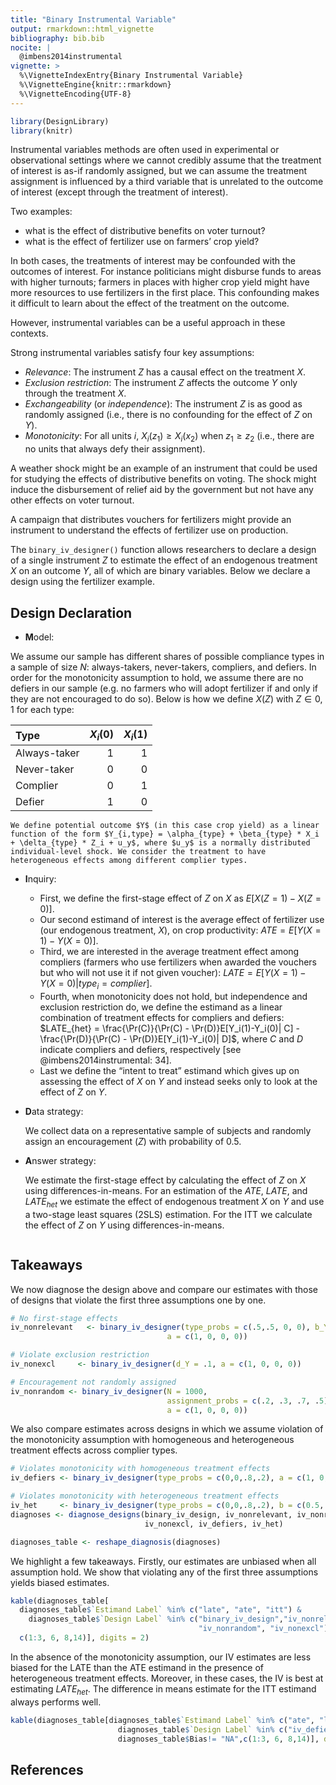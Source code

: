 ```yaml
---
title: "Binary Instrumental Variable"
output: rmarkdown::html_vignette
bibliography: bib.bib
nocite: |
  @imbens2014instrumental
vignette: >
  %\VignetteIndexEntry{Binary Instrumental Variable}
  %\VignetteEngine{knitr::rmarkdown}
  %\VignetteEncoding{UTF-8}
---
```


```r
library(DesignLibrary)
library(knitr)
```

Instrumental variables methods are often used in experimental or observational settings where we cannot credibly assume that the treatment of interest is as-if randomly assigned, but we can assume the treatment assignment is influenced by a third variable that is unrelated to the outcome of interest (except through the treatment of interest).

Two examples:

* what is the effect of distributive benefits on voter turnout? 
* what is the effect of fertilizer use on farmers' crop yield?

In both cases, the treatments of interest may be confounded with the outcomes of interest. For instance politicians might disburse funds to areas with higher turnouts; farmers in places with higher crop yield might have more resources to use fertilizers in the first place. This confounding makes it difficult to learn about the effect of the treatment on the outcome. 

However, instrumental variables can be a useful approach in these contexts.

Strong instrumental variables satisfy four key assumptions:

* *Relevance*: The instrument $Z$ has a causal effect on the treatment $X$.
* *Exclusion restriction*: The instrument $Z$ affects the outcome $Y$ only through the treatment $X$.
* *Exchangeability* (or *independence*): The instrument $Z$ is as good as randomly assigned (i.e., there is no confounding for the effect of $Z$ on $Y$).
* *Monotonicity*: For all units $i$, $X_i(z_1) \geqslant X_i(x_2)$ when $z_1 \geqslant z_2$ (i.e., there are no units that always defy their assignment).

A weather shock might be an example of an instrument that could be used for studying the effects of distributive benefits on voting. The shock might induce the disbursement of relief aid by the government but not have any other effects on voter turnout. 

A campaign that distributes vouchers for fertilizers might provide  an instrument to understand the effects of fertilizer use on production.

The `binary_iv_designer()` function allows researchers to declare a design of a single instrument $Z$ to estimate the effect of an endogenous treatment $X$ on an outcome $Y$, all of which are binary variables. Below we declare a design using the fertilizer example.

## Design Declaration

* **M**odel: 
    
We assume our sample has different shares of possible compliance types in a sample of size $N$: always-takers, never-takers, compliers, and defiers. In order for the monotonicity assumption to hold, we assume there are no defiers in our sample (e.g. no farmers who will adopt fertilizer if and only if they are not encouraged to do so). Below is how we define $X(Z)$ with $Z \in {0,1}$ for each type:
  
  | Type       | $X_i(0)$ | $X_i(1)$ |
  |:-----------|---------:|---------:|
  |Always-taker| 1        | 1        |
  |Never-taker | 0        | 0        |
  |Complier    | 0        | 1        |
  |Defier      | 1        | 0        |
  

    We define potential outcome $Y$ (in this case crop yield) as a linear function of the form $Y_{i,type} = \alpha_{type} + \beta_{type} * X_i + \delta_{type} * Z_i + u_y$, where $u_y$ is a normally distributed individual-level shock. We consider the treatment to have heterogeneous effects among different complier types.

* **I**nquiry:

   *  First, we define the first-stage effect of $Z$ on $X$ as $E[X(Z=1) - X(Z=0)]$.
   *  Our second estimand of interest is the average effect of fertilizer use (our endogenous treatment, $X$), on crop productivity: $ATE = E[Y(X = 1) - Y(X = 0)]$.
   *  Third, we are interested in the average treatment effect among compliers (farmers who use fertilizers when awarded the vouchers but who will not use it if not given voucher): $LATE = E[Y(X = 1) - Y(X = 0) | type_i = complier]$. 
   *  Fourth, when monotonicity does not hold, but independence and exclusion restriction do, we define the estimand as a linear combination of treatment effects for compliers and defiers: $LATE_{het} = \frac{\Pr(C)}{\Pr(C) - \Pr(D)}E[Y_i(1)-Y_i(0)| C] - \frac{\Pr(D)}{\Pr(C) - \Pr(D)}E[Y_i(1)-Y_i(0)| D]$, where $C$ and $D$ indicate compliers and defiers, respectively [see @imbens2014instrumental: 34].
   *  Last we define the "intent to treat" estimand which gives up on assessing the effect of $X$ on $Y$ and instead seeks only to look at the effect of $Z$ on $Y$. 

* **D**ata strategy: 
    
    We collect data on a representative sample of subjects and randomly assign  an encouragement ($Z$) with probability of 0.5.

* **A**nswer strategy: 

    We estimate the first-stage effect by calculating the effect of $Z$ on $X$ using differences-in-means. For an estimation of the $ATE$, $LATE$, and $LATE_{het}$ we estimate the effect of endogenous treatment $X$ on $Y$ and use a two-stage least squares (2SLS) estimation.
    For the ITT we  calculate the effect of $Z$ on $Y$ using differences-in-means.
    
```r

```

## Takeaways

We now diagnose the design above and compare our estimates with those of designs that violate the first three assumptions one by one.

```r

# No first-stage effects
iv_nonrelevant   <- binary_iv_designer(type_probs = c(.5,.5, 0, 0), b_Y = .5,
                                   a = c(1, 0, 0, 0))

# Violate exclusion restriction
iv_nonexcl     <- binary_iv_designer(d_Y = .1, a = c(1, 0, 0, 0))

# Encouragement not randomly assigned
iv_nonrandom <- binary_iv_designer(N = 1000, 
                                   assignment_probs = c(.2, .3, .7, .5), b_Y = .5,
                                   a = c(1, 0, 0, 0))

```

We also compare estimates across designs in which we assume violation of the monotonicity assumption with homogeneous and heterogeneous treatment effects across complier types.

```r
# Violates monotonicity with homogeneous treatment effects
iv_defiers <- binary_iv_designer(type_probs = c(0,0,.8,.2), a = c(1, 0, 0, 0))

# Violates monotonicity with heterogeneous treatment effects
iv_het     <- binary_iv_designer(type_probs = c(0,0,.8,.2), b = c(0.5, 0.5, 0.5, 0))
diagnoses <- diagnose_designs(binary_iv_design, iv_nonrelevant, iv_nonrandom, 
                              iv_nonexcl, iv_defiers, iv_het)
```

```r
diagnoses_table <- reshape_diagnosis(diagnoses)
```

We highlight a few takeaways. Firstly, our estimates are unbiased when all assumption hold. We show that violating any of the first three assumptions yields biased estimates.

```r
kable(diagnoses_table[
  diagnoses_table$`Estimand Label` %in% c("late", "ate", "itt") &
    diagnoses_table$`Design Label` %in% c("binary_iv_design","iv_nonrelevant", 
                                          "iv_nonrandom", "iv_nonexcl"),
  c(1:3, 6, 8,14)], digits = 2)
```

In the absence of the monotonicity assumption, our IV estimates are less biased for the LATE than the ATE estimand in the presence of heterogeneous treatment effects. Moreover, in these cases, the IV is best at estimating $LATE_{het}$. The difference in means estimate for the ITT estimand always performs well.

```r
kable(diagnoses_table[diagnoses_table$`Estimand Label` %in% c("ate", "late", "late_het") &
                        diagnoses_table$`Design Label` %in% c("iv_defiers", "iv_het") &
                        diagnoses_table$Bias!= "NA",c(1:3, 6, 8,14)], digits = 2)
```


## References